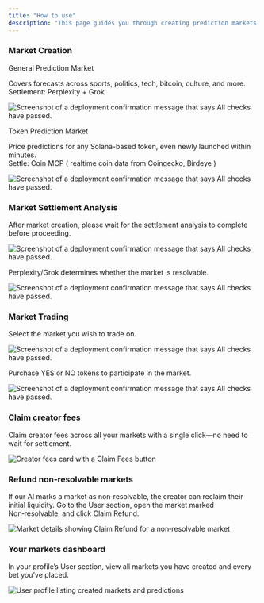 ```yaml
---
title: "How to use"
description: "This page guides you through creating prediction markets and trading, providing step-by-step instructions to participate easily and confidently."
---
```


### Market Creation

General Prediction Market

Covers forecasts across sports, politics, tech, bitcoin, culture, and more.   
Settlement: Perplexity + Grok

<Frame>
  <img src="/images/SS3.png" alt="Screenshot of a deployment confirmation message that says All checks have passed." style={{ borderRadius: '0.5rem' }} />
</Frame>

Token Prediction Market 

Price predictions for any Solana-based token, even newly launched within minutes.  
Settle: Coin MCP ( realtime coin data from Coingecko, Birdeye )

<Frame>
  <img src="/images/SS6.png" alt="Screenshot of a deployment confirmation message that says All checks have passed." style={{ borderRadius: '0.5rem' }} />
</Frame>

### Market Settlement Analysis

After market creation, please wait for the settlement analysis to complete before proceeding.

<Frame>
  <img src="/images/SS7.png" alt="Screenshot of a deployment confirmation message that says All checks have passed." style={{ borderRadius: '0.5rem' }} />
</Frame>

Perplexity/Grok determines whether the market is resolvable.

<Frame>
  <img src="/images/SS8.png" alt="Screenshot of a deployment confirmation message that says All checks have passed." style={{ borderRadius: '0.5rem' }} />
</Frame>



### Market Trading

Select the market you wish to trade on.

<Frame>
  <img src="/images/SS4.png" alt="Screenshot of a deployment confirmation message that says All checks have passed." style={{ borderRadius: '0.5rem' }} />
</Frame>

Purchase YES or NO tokens to participate in the market.

<Frame>
  <img src="/images/SS5.png" alt="Screenshot of a deployment confirmation message that says All checks have passed." style={{ borderRadius: '0.5rem' }} />
</Frame>







### Claim creator fees

Claim creator fees across all your markets with a single click—no need to wait for settlement.

<Frame>
  <img src="/claimfees.png" alt="Creator fees card with a Claim Fees button" style={{ borderRadius: '0.5rem' }} />
  
</Frame>

### Refund non‑resolvable markets

If our AI marks a market as non‑resolvable, the creator can reclaim their initial liquidity. Go to the User section, open the market marked Non‑resolvable, and click Claim Refund.

<Frame>
  <img src="/refund.png" alt="Market details showing Claim Refund for a non‑resolvable market" style={{ borderRadius: '0.5rem' }} />
</Frame>

### Your markets dashboard

In your profile’s User section, view all markets you have created and every bet you’ve placed.

<Frame>
  <img src="/created_markets.png" alt="User profile listing created markets and predictions" style={{ borderRadius: '0.5rem' }} />
</Frame>
